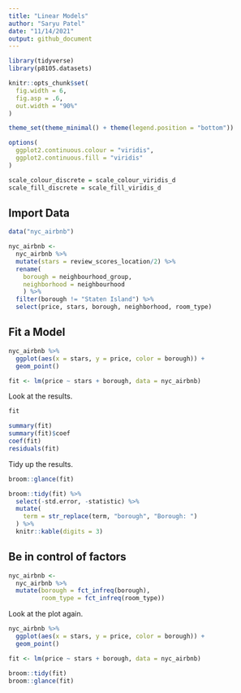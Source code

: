 ```yaml
---
title: "Linear Models"
author: "Saryu Patel"
date: "11/14/2021"
output: github_document
---
```


```r
library(tidyverse)
library(p8105.datasets)

knitr::opts_chunk$set(
  fig.width = 6,
  fig.asp = .6,
  out.width = "90%"
)

theme_set(theme_minimal() + theme(legend.position = "bottom"))

options(
  ggplot2.continuous.colour = "viridis",
  ggplot2.continuous.fill = "viridis"
)

scale_colour_discrete = scale_colour_viridis_d
scale_fill_discrete = scale_fill_viridis_d
```

## Import Data

```r
data("nyc_airbnb")

nyc_airbnb <- 
  nyc_airbnb %>% 
  mutate(stars = review_scores_location/2) %>% 
  rename(
    borough = neighbourhood_group,
    neighborhood = neighbourhood
    ) %>% 
  filter(borough != "Staten Island") %>% 
  select(price, stars, borough, neighborhood, room_type)
```

## Fit a Model

```r
nyc_airbnb %>% 
  ggplot(aes(x = stars, y = price, color = borough)) +
  geom_point()
```

```r
fit <- lm(price ~ stars + borough, data = nyc_airbnb)
```

Look at the results.

```r
fit

summary(fit)
summary(fit)$coef
coef(fit)
residuals(fit)
```

Tidy up the results.

```r
broom::glance(fit)

broom::tidy(fit) %>% 
  select(-std.error, -statistic) %>% 
  mutate(
    term = str_replace(term, "borough", "Borough: ")
  ) %>% 
  knitr::kable(digits = 3)
```

## Be in control of factors

```r
nyc_airbnb <- 
  nyc_airbnb %>% 
  mutate(borough = fct_infreq(borough),
         room_type = fct_infreq(room_type))
```

Look at the plot again.

```r
nyc_airbnb %>% 
  ggplot(aes(x = stars, y = price, color = borough)) +
  geom_point()
```

```r
fit <- lm(price ~ stars + borough, data = nyc_airbnb)

broom::tidy(fit)
broom::glance(fit)
```

